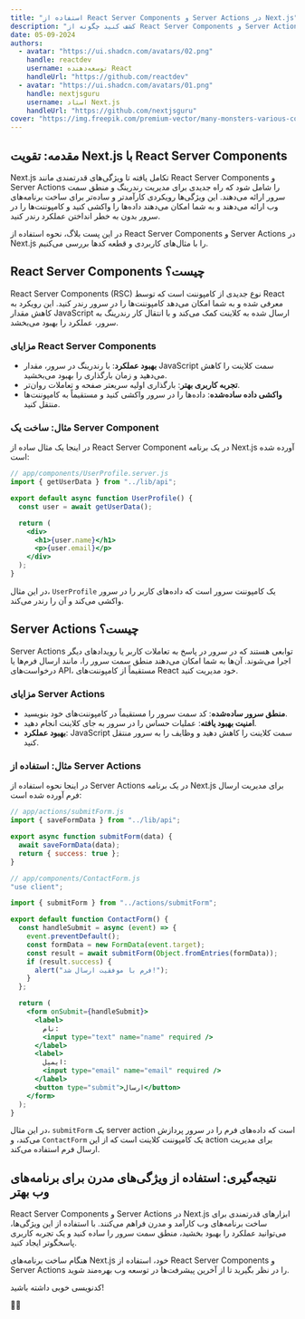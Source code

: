 ```yaml
---
title: "استفاده از React Server Components و Server Actions در Next.js"
description: "کشف کنید چگونه از React Server Components و Server Actions در Next.js برای ساخت برنامه‌های وب مدرن و کارآمد استفاده کنید. یاد بگیرید که این ویژگی‌ها چگونه عملکرد را بهبود می‌بخشند و منطق سمت سرور را ساده می‌کنند."
date: 05-09-2024
authors:
  - avatar: "https://ui.shadcn.com/avatars/02.png"
    handle: reactdev
    username: توسعه‌دهنده React
    handleUrl: "https://github.com/reactdev"
  - avatar: "https://ui.shadcn.com/avatars/01.png"
    handle: nextjsguru
    username: استاد Next.js
    handleUrl: "https://github.com/nextjsguru"
cover: "https://img.freepik.com/premium-vector/many-monsters-various-colors-doodle-come-bless-birthday-happy_577083-85.jpg?w=826"
---
```


## مقدمه: تقویت Next.js با React Server Components

Next.js تکامل یافته تا ویژگی‌های قدرتمندی مانند React Server Components و Server Actions را شامل شود که راه جدیدی برای مدیریت رندرینگ و منطق سمت سرور ارائه می‌دهند. این ویژگی‌ها رویکردی کارآمدتر و ساده‌تر برای ساخت برنامه‌های وب ارائه می‌دهند و به شما امکان می‌دهند داده‌ها را واکشی کنید و کامپوننت‌ها را در سرور بدون به خطر انداختن عملکرد رندر کنید.

در این پست بلاگ، نحوه استفاده از React Server Components و Server Actions در Next.js را با مثال‌های کاربردی و قطعه کدها بررسی می‌کنیم.

## React Server Components چیست؟

React Server Components (RSC) نوع جدیدی از کامپوننت است که توسط React معرفی شده و به شما امکان می‌دهد کامپوننت‌ها را در سرور رندر کنید. این رویکرد به کاهش مقدار JavaScript ارسال شده به کلاینت کمک می‌کند و با انتقال کار رندرینگ به سرور، عملکرد را بهبود می‌بخشد.

### مزایای React Server Components

- **بهبود عملکرد**: با رندرینگ در سرور، مقدار JavaScript سمت کلاینت را کاهش می‌دهید و زمان بارگذاری را بهبود می‌بخشید.
- **تجربه کاربری بهتر**: بارگذاری اولیه سریعتر صفحه و تعاملات روان‌تر.
- **واکشی داده ساده‌شده**: داده‌ها را در سرور واکشی کنید و مستقیماً به کامپوننت‌ها منتقل کنید.

### مثال: ساخت یک Server Component

در اینجا یک مثال ساده از React Server Component در یک برنامه Next.js آورده شده است:

```jsx
// app/components/UserProfile.server.js
import { getUserData } from "../lib/api";

export default async function UserProfile() {
  const user = await getUserData();

  return (
    <div>
      <h1>{user.name}</h1>
      <p>{user.email}</p>
    </div>
  );
}
```

در این مثال، `UserProfile` یک کامپوننت سرور است که داده‌های کاربر را در سرور واکشی می‌کند و آن را رندر می‌کند.

## Server Actions چیست؟

Server Actions توابعی هستند که در سرور در پاسخ به تعاملات کاربر یا رویدادهای دیگر اجرا می‌شوند. آن‌ها به شما امکان می‌دهند منطق سمت سرور را، مانند ارسال فرم‌ها یا درخواست‌های API، مستقیماً از کامپوننت‌های React خود مدیریت کنید.

### مزایای Server Actions

- **منطق سرور ساده‌شده**: کد سمت سرور را مستقیماً در کامپوننت‌های خود بنویسید.
- **امنیت بهبود یافته**: عملیات حساس را در سرور به جای کلاینت انجام دهید.
- **بهبود عملکرد**: JavaScript سمت کلاینت را کاهش دهید و وظایف را به سرور منتقل کنید.

### مثال: استفاده از Server Actions

در اینجا نحوه استفاده از Server Actions در یک برنامه Next.js برای مدیریت ارسال فرم آورده شده است:

```jsx
// app/actions/submitForm.js
import { saveFormData } from "../lib/api";

export async function submitForm(data) {
  await saveFormData(data);
  return { success: true };
}
```

```jsx
// app/components/ContactForm.js
"use client";

import { submitForm } from "../actions/submitForm";

export default function ContactForm() {
  const handleSubmit = async (event) => {
    event.preventDefault();
    const formData = new FormData(event.target);
    const result = await submitForm(Object.fromEntries(formData));
    if (result.success) {
      alert("فرم با موفقیت ارسال شد!");
    }
  };

  return (
    <form onSubmit={handleSubmit}>
      <label>
        نام:
        <input type="text" name="name" required />
      </label>
      <label>
        ایمیل:
        <input type="email" name="email" required />
      </label>
      <button type="submit">ارسال</button>
    </form>
  );
}
```

در این مثال، `submitForm` یک server action است که داده‌های فرم را در سرور پردازش می‌کند، و `ContactForm` یک کامپوننت کلاینت است که از این action برای مدیریت ارسال فرم استفاده می‌کند.

## نتیجه‌گیری: استفاده از ویژگی‌های مدرن برای برنامه‌های وب بهتر

React Server Components و Server Actions در Next.js ابزارهای قدرتمندی برای ساخت برنامه‌های وب کارآمد و مدرن فراهم می‌کنند. با استفاده از این ویژگی‌ها، می‌توانید عملکرد را بهبود بخشید، منطق سمت سرور را ساده کنید و یک تجربه کاربری پاسخگوتر ایجاد کنید.

هنگام ساخت برنامه‌های Next.js خود، استفاده از React Server Components و Server Actions را در نظر بگیرید تا از آخرین پیشرفت‌ها در توسعه وب بهره‌مند شوید.

کدنویسی خوبی داشته باشید!

🚀✨
